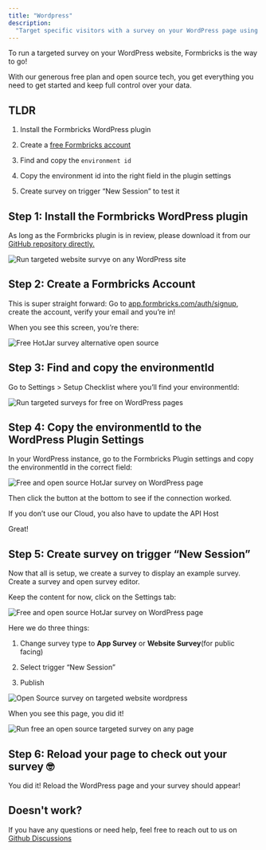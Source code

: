 ```yaml
---
title: "Wordpress"
description:
  "Target specific visitors with a survey on your WordPress page using Formbricks for free. Show survey on specific page or on button click."
---
```


To run a targeted survey on your WordPress website, Formbricks is the way to go!&#x20;

With our generous free plan and open source tech, you get everything you need to get started and keep full control over your data.

## TLDR

1. Install the Formbricks WordPress plugin

2. Create a [free Formbricks account](https://app.formbricks.com/auth/signup)

3. Find and copy the `environment id`

4. Copy the environment id into the right field in the plugin settings

5. Create survey on trigger “New Session” to test it

## Step 1: Install the Formbricks WordPress plugin

As long as the Formbricks plugin is in review, please download it from our [GitHub repository directly.](https://github.com/formbricks/wordpress)

![Run targeted website survye on any WordPress site](/images/xm-and-surveys/core-features/integrations/wordpress/1-wordpress-targeted-survey-on-website-free.webp)

## Step 2: Create a Formbricks Account

This is super straight forward: Go to [app.formbricks.com/auth/signup](https://app.formbricks.com/auth/signup), create the account, verify your email and you’re in!

When you see this screen, you’re there:

![Free HotJar survey alternative open source](/images/xm-and-surveys/core-features/integrations/wordpress/2-run-website-survey-wordpress-targeted-for-free.webp)

## Step 3: Find and copy the environmentId

Go to Settings > Setup Checklist where you’ll find your environmentId:

![Run targeted surveys for free on WordPress pages](/images/xm-and-surveys/core-features/integrations/wordpress/3-wordpress-setup-survey-on-website-targeted-free-open-source.webp)

## Step 4: Copy the environmentId to the WordPress Plugin Settings

In your WordPress instance, go to the Formbricks Plugin settings and copy the environmentId in the correct field:

![Free and open source HotJar survey on WordPress page](/images/xm-and-surveys/core-features/integrations/wordpress/step-4-copy-to-wordpress-for-free-targeted-survey.webp)

Then click the button at the bottom to see if the connection worked.

<Note>If you don’t use our Cloud, you also have to update the API Host</Note>

Great!

## Step 5: Create survey on trigger “New Session”

Now that all is setup, we create a survey to display an example survey. Create a survey and open survey editor.

Keep the content for now, click on the Settings tab:

![Free and open source HotJar survey on WordPress page](/images/xm-and-surveys/core-features/integrations/wordpress/4-wordpress-website-survey-target-visitor-free.webp)

Here we do three things:

1. Change survey type to **App Survey** or **Website Survey**(for public facing)

2. Select trigger “New Session”

3. Publish

![Open Source survey on targeted website wordpress](/images/xm-and-surveys/core-features/integrations/wordpress/6-targeted-survey-on-wordpress-website-for-free.webp)

When you see this page, you did it!

![Run free an open source targeted survey on any page](/images/xm-and-surveys/core-features/integrations/wordpress/7-wordpress-free-hotjar-survey-open-source-website-survey-hotjar.webp)

## Step 6: Reload your page to check out your survey 🤓

You did it! Reload the WordPress page and your survey should appear!

## Doesn't work?

If you have any questions or need help, feel free to reach out to us on [Github Discussions](https://github.com/formbricks/formbricks/discussions)